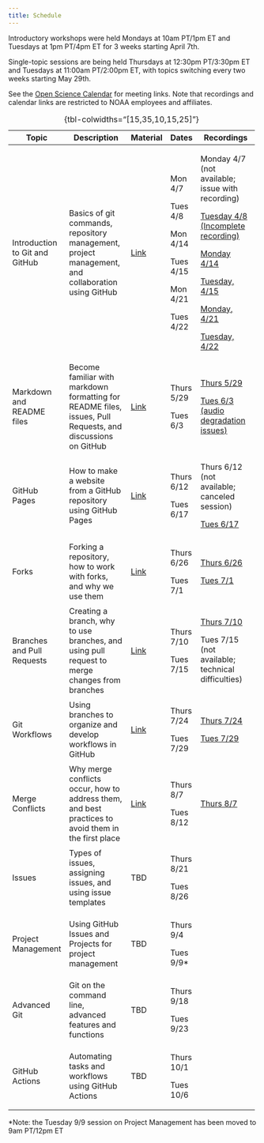 ```yaml
---
title: Schedule
---
```


Introductory workshops were held Mondays at 10am PT/1pm ET and Tuesdays at 1pm PT/4pm ET for 3 weeks starting April 7th.

Single-topic sessions are being held Thursdays at 12:30pm PT/3:30pm ET and Tuesdays at 11:00am PT/2:00pm ET, with topics switching every two weeks starting May 29th.

See the [Open Science Calendar](https://calendar.google.com/calendar/u/0?cid=Y185MTZiNjk0OGVmMmVlOGI3ZDQ5YzI4NjYxZWZjMDc5ODMwM2MyNzQyYmUzOTljOTI5MGZhMDJkOTMyMGM3NjllQGdyb3VwLmNhbGVuZGFyLmdvb2dsZS5jb20) for meeting links. Note that recordings and calendar links are restricted to NOAA employees and affiliates.

+--------------------------------+-------------------------------------------------------------------------------------------------------------+---------------------------------------------+------------+-----------------------------------------------------------------------------------------------------------------------------+
| Topic                          | Description                                                                                                 | Material                                    | Dates      | Recordings                                                                                                                  |
+================================+=============================================================================================================+=============================================+============+=============================================================================================================================+
| Introduction to Git and GitHub | Basics of git commands, repository management, project management, and collaboration using GitHub           | [Link](intro/intro.qmd)                     | Mon 4/7    | Monday 4/7 (not available; issue with recording)                                                                            |
|                                |                                                                                                             |                                             |            |                                                                                                                             |
|                                |                                                                                                             |                                             | Tues 4/8   | [Tuesday 4/8 (Incomplete recording)](https://drive.google.com/file/d/1rjvIRgexOe2D2l5fFf9GhXsQncWX6UYK/view?usp=drive_link) |
|                                |                                                                                                             |                                             |            |                                                                                                                             |
|                                |                                                                                                             |                                             | Mon 4/14   | [Monday 4/14](https://drive.google.com/file/d/1QZc8ixRZyUKyZoTyb_ERk7PeHWbi85aF/view?usp=sharing)                           |
|                                |                                                                                                             |                                             |            |                                                                                                                             |
|                                |                                                                                                             |                                             | Tues 4/15  | [Tuesday, 4/15](https://drive.google.com/file/d/1goH2jSuRZ17U1kCRe79M_LaQpWNDMtE4/view?usp=sharing)                         |
|                                |                                                                                                             |                                             |            |                                                                                                                             |
|                                |                                                                                                             |                                             | Mon 4/21   | [Monday, 4/21](https://drive.google.com/file/d/1-JuvFqiaDgLKB6sY_6AAgZC29dzwxI94/view?usp=drive_link)                       |
|                                |                                                                                                             |                                             |            |                                                                                                                             |
|                                |                                                                                                             |                                             | Tues 4/22  | [Tuesday, 4/22](https://drive.google.com/file/d/18iDAN_KNsGyS5YJH2std6uh3-5poRCGF/view?usp=sharing)                         |
+--------------------------------+-------------------------------------------------------------------------------------------------------------+---------------------------------------------+------------+-----------------------------------------------------------------------------------------------------------------------------+
| Markdown and README files      | Become familiar with markdown formatting for README files, issues, Pull Requests, and discussions on GitHub | [Link](markdown/markdown.qmd)               | Thurs 5/29 | [Thurs 5/29](https://drive.google.com/file/d/1OC1kFU4mzVgWsBLFY5Ft6rWW6518zlax/view?usp=sharing)                            |
|                                |                                                                                                             |                                             |            |                                                                                                                             |
|                                |                                                                                                             |                                             | Tues 6/3   | [Tues 6/3 (audio degradation issues)](https://drive.google.com/file/d/1hy-ztB-uujfK1-9_JQDJ7-qt-pbtBpK0/view?usp=sharing)   |
+--------------------------------+-------------------------------------------------------------------------------------------------------------+---------------------------------------------+------------+-----------------------------------------------------------------------------------------------------------------------------+
| GitHub Pages                   | How to make a website from a GitHub repository using GitHub Pages                                           | [Link](github-pages/github-pages.qmd)       | Thurs 6/12 | Thurs 6/12 (not available; canceled session)                                                                                |
|                                |                                                                                                             |                                             |            |                                                                                                                             |
|                                |                                                                                                             |                                             | Tues 6/17  | [Tues 6/17](https://drive.google.com/file/d/1hDRPGPLQb9lSEDB8ORs44HzZBIl3XcGQ/view?usp=sharing)                             |
+--------------------------------+-------------------------------------------------------------------------------------------------------------+---------------------------------------------+------------+-----------------------------------------------------------------------------------------------------------------------------+
| Forks                          | Forking a repository, how to work with forks, and why we use them                                           | [Link](forking/forking.qmd)                 | Thurs 6/26 | [Thurs 6/26](https://drive.google.com/file/d/1KgOj8W6XwZ8Y9LyPjMkgLFmGcSTXtMC9/view?usp=sharing)                            |
|                                |                                                                                                             |                                             |            |                                                                                                                             |
|                                |                                                                                                             |                                             | Tues 7/1   | [Tues 7/1](https://drive.google.com/file/d/1HgGkgK-M-LVv9NPqzCdzkrhhZwXlhGFz/view?usp=sharing)                              |
+--------------------------------+-------------------------------------------------------------------------------------------------------------+---------------------------------------------+------------+-----------------------------------------------------------------------------------------------------------------------------+
| Branches and Pull Requests     | Creating a branch, why to use branches, and using pull request to merge changes from branches               | [Link](branches/branches.qmd)               | Thurs 7/10 | [Thurs 7/10](https://drive.google.com/file/d/1F7h77D3Ay2caiiZfoXRnLuDeJOlmoqos/view?usp=sharing)                            |
|                                |                                                                                                             |                                             |            |                                                                                                                             |
|                                |                                                                                                             |                                             | Tues 7/15  | Tues 7/15 (not available; technical difficulties)                                                                           |
+--------------------------------+-------------------------------------------------------------------------------------------------------------+---------------------------------------------+------------+-----------------------------------------------------------------------------------------------------------------------------+
| Git Workflows                  | Using branches to organize and develop workflows in GitHub                                                  | [Link](workflows/workflows.qmd)             | Thurs 7/24 | [Thurs 7/24](https://drive.google.com/file/d/1RZoqdNiCTOREArU_t38Q0ZIx1J-FhF5e/view?usp=sharing)                            |
|                                |                                                                                                             |                                             |            |                                                                                                                             |
|                                |                                                                                                             |                                             | Tues 7/29  | [Tues 7/29](https://drive.google.com/file/d/10rDJj9UBcXV5hX-Ozy1notBElvLRZucX/view?usp=sharing)                             |
+--------------------------------+-------------------------------------------------------------------------------------------------------------+---------------------------------------------+------------+-----------------------------------------------------------------------------------------------------------------------------+
| Merge Conflicts                | Why merge conflicts occur, how to address them, and best practices to avoid them in the first place         | [Link](merge-conflicts/merge-conflicts.qmd) | Thurs 8/7  | [Thurs 8/7](https://drive.google.com/file/d/14MxwT_XLbIfFGhLrkT3MhoLOyXtgMcuk/view?usp=sharing)                             |
|                                |                                                                                                             |                                             |            |                                                                                                                             |
|                                |                                                                                                             |                                             | Tues 8/12  |                                                                                                                             |
+--------------------------------+-------------------------------------------------------------------------------------------------------------+---------------------------------------------+------------+-----------------------------------------------------------------------------------------------------------------------------+
| Issues                         | Types of issues, assigning issues, and using issue templates                                                | TBD                                         | Thurs 8/21 |                                                                                                                             |
|                                |                                                                                                             |                                             |            |                                                                                                                             |
|                                |                                                                                                             |                                             | Tues 8/26  |                                                                                                                             |
+--------------------------------+-------------------------------------------------------------------------------------------------------------+---------------------------------------------+------------+-----------------------------------------------------------------------------------------------------------------------------+
| Project Management             | Using GitHub Issues and Projects for project management                                                     | TBD                                         | Thurs 9/4  |                                                                                                                             |
|                                |                                                                                                             |                                             |            |                                                                                                                             |
|                                |                                                                                                             |                                             | Tues 9/9\* |                                                                                                                             |
+--------------------------------+-------------------------------------------------------------------------------------------------------------+---------------------------------------------+------------+-----------------------------------------------------------------------------------------------------------------------------+
| Advanced Git                   | Git on the command line, advanced features and functions                                                    | TBD                                         | Thurs 9/18 |                                                                                                                             |
|                                |                                                                                                             |                                             |            |                                                                                                                             |
|                                |                                                                                                             |                                             | Tues 9/23  |                                                                                                                             |
+--------------------------------+-------------------------------------------------------------------------------------------------------------+---------------------------------------------+------------+-----------------------------------------------------------------------------------------------------------------------------+
| GitHub Actions                 | Automating tasks and workflows using GitHub Actions                                                         | TBD                                         | Thurs 10/1 |                                                                                                                             |
|                                |                                                                                                             |                                             |            |                                                                                                                             |
|                                |                                                                                                             |                                             | Tues 10/6  |                                                                                                                             |
+--------------------------------+-------------------------------------------------------------------------------------------------------------+---------------------------------------------+------------+-----------------------------------------------------------------------------------------------------------------------------+

: {tbl-colwidths="\[15,35,10,15,25\]"}

\*Note: the Tuesday 9/9 session on Project Management has been moved to 9am PT/12pm ET